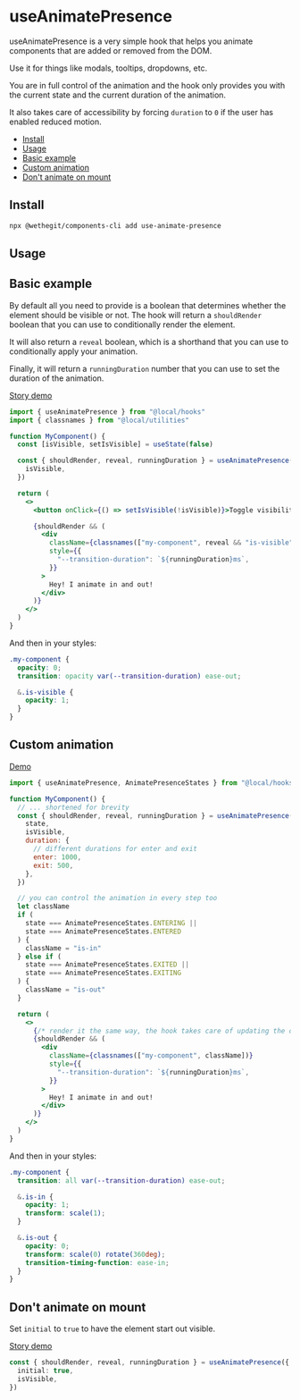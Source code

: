 
<Meta title="hooks/useAnimatePresence/Readme" />

# useAnimatePresence

useAnimatePresence is a very simple hook that helps you animate components that are added or removed from the DOM.

Use it for things like modals, tooltips, dropdowns, etc.

You are in full control of the animation and the hook only provides you with the current state and the current duration of the animation.

It also takes care of accessibility by forcing `duration` to `0` if the user has enabled reduced motion.

- [Install](#install)
- [Usage](#usage)
- [Basic example](#basic-example)
- [Custom animation](#custom-animation)
- [Don't animate on mount](#dont-animate-on-mount)

## Install

```bash
npx @wethegit/components-cli add use-animate-presence
```

## Usage

## Basic example

By default all you need to provide is a boolean that determines whether the element should be visible or not. The hook will return a `shouldRender` boolean that you can use to conditionally render the element.

It will also return a `reveal` boolean, which is a shorthand that you can use to conditionally apply your animation.

Finally, it will return a `runningDuration` number that you can use to set the duration of the animation.

[Story demo](/story/hooks-useanimatepresence--default)

```jsx
import { useAnimatePresence } from "@local/hooks"
import { classnames } from "@local/utilities"

function MyComponent() {
  const [isVisible, setIsVisible] = useState(false)

  const { shouldRender, reveal, runningDuration } = useAnimatePresence({
    isVisible,
  })

  return (
    <>
      <button onClick={() => setIsVisible(!isVisible)}>Toggle visibility</button>

      {shouldRender && (
        <div
          className={classnames(["my-component", reveal && "is-visible"])}
          style={{
            "--transition-duration": `${runningDuration}ms`,
          }}
        >
          Hey! I animate in and out!
        </div>
      )}
    </>
  )
}
```

And then in your styles:

```css
.my-component {
  opacity: 0;
  transition: opacity var(--transition-duration) ease-out;

  &.is-visible {
    opacity: 1;
  }
}
```

## Custom animation

[Demo](/story/hooks-useanimatepresence--custom-animation)

```jsx
import { useAnimatePresence, AnimatePresenceStates } from "@local/hooks"

function MyComponent() {
  // ... shortened for brevity
  const { shouldRender, reveal, runningDuration } = useAnimatePresence({
    state,
    isVisible,
    duration: {
      // different durations for enter and exit
      enter: 1000,
      exit: 500,
    },
  })

  // you can control the animation in every step too
  let className
  if (
    state === AnimatePresenceStates.ENTERING ||
    state === AnimatePresenceStates.ENTERED
  ) {
    className = "is-in"
  } else if (
    state === AnimatePresenceStates.EXITED ||
    state === AnimatePresenceStates.EXITING
  ) {
    className = "is-out"
  }

  return (
    <>
      {/* render it the same way, the hook takes care of updating the duration */}
      {shouldRender && (
        <div
          className={classnames(["my-component", className])}
          style={{
            "--transition-duration": `${runningDuration}ms`,
          }}
        >
          Hey! I animate in and out!
        </div>
      )}
    </>
  )
}
```

And then in your styles:

```css
.my-component {
  transition: all var(--transition-duration) ease-out;

  &.is-in {
    opacity: 1;
    transform: scale(1);
  }

  &.is-out {
    opacity: 0;
    transform: scale(0) rotate(360deg);
    transition-timing-function: ease-in;
  }
}
```

## Don't animate on mount

Set `initial` to `true` to have the element start out visible.

[Story demo](/story/hooks-useanimatepresence--do-not-animate-on-mount)

```ts
const { shouldRender, reveal, runningDuration } = useAnimatePresence({
  initial: true,
  isVisible,
})
```
